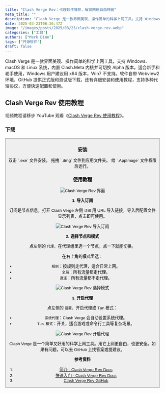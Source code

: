 ```yaml
---
title: "Clash Verge Rev：代理软件推荐，解锁网络自由神器"
meta_title: ""
description: "Clash Verge 是一款界面美观、操作简单的科学上网工具，支持 Windows、macOS 和 Linux 系统，内置 Clash.Meta 内核并可切换 Alpha 版本。适合新手和老手使用，Windows 用户建议用 x64 版本，Win7 不支持。软件自带 Webview2 环境，GitHub 提供正式版和测试版下载，还有详细安装和使用教程，支持多种代理协议，方便快速配置和使用。"
date: 2025-03-23T06:36:47Z
image: "/images/posts/2025/03/23/clash-verge-rev.webp"
categories: ["工具"]
authors: ["Mark Dinn"]
tags: ["开源软件"]
draft: false
---
```


Clash Verge 是一款界面美观、操作简单的科学上网工具，支持 Windows、macOS 和 Linux 系统，内置 Clash.Meta 内核并可切换 Alpha 版本。适合新手和老手使用，Windows 用户建议用 x64 版本，Win7 不支持。软件自带 Webview2 环境，GitHub 提供正式版和测试版下载，还有详细安装和使用教程，支持多种代理协议，方便快速配置和使用。

## Clash Verge Rev 使用教程

<Notice type="note">视频教程请移步 YouTube 观看《[Clash Verge Rev 使用教程](https://youtu.be/AVGxxb8EPlk)》。</Notice>

### 下载

<Button label="Clash Verge Rev 下载" link="https://www.clashverge.dev/install.html" style="solid" />

### 安装

<Tabs client:load>
    <Tab name="Windows">
        双击 `.exe` 文件安装。
    </Tab>
    <Tab name="macOS">
        拖拽 `.dmg` 文件到应用文件夹。
    </Tab>
    <Tab name="Linux">
        给 `.AppImage` 文件权限后运行。
    </Tab>
</Tabs>

### 使用教程

<Image
    src="/images/posts/2025/03/23/clash-verge-rev-gui.webp"
    alt="Clash Verge Rev 界面"
/>

**1. 导入订阅**

订阅是节点信息，打开 Clash Verge 左侧 `订阅` 用 URL 导入链接，导入后配置文件显示列表，点击即可使用。

<Image
    src="/images/posts/2025/03/23/clash-verge-rev-dao-ru-ding-yue.webp"
    alt="Clash Verge Rev 导入订阅"
/>

**2. 选择节点和模式**

点左侧的 `代理`，在代理组里选一个节点，点一下就能切换。

在右上角的模式里选：

- `规则`：按规则走代理，适合日常上网。
- `全局`：所有流量都走代理。
- `直连`：所有流量都不走代理。

<Image
    src="/images/posts/2025/03/23/clash-verge-rev-xuan-ze-mo-shi.webp"
    alt="Clash Verge Rev 选择模式"
/>

**3. 开启代理**

点左侧的 `设置`，开启代理或 Tun 模式：

- `系统代理`：Clash Verge 会自动设置系统代理。
- `Tun 模式`：开关，适合游戏或命令行工具等复杂场景。

<Image
    src="/images/posts/2025/03/23/clash-verge-rev-kai-qi-dai-li.webp"
    alt="Clash Verge Rev 开启代理"
/>

Clash Verge 是一个简单又好用的科学上网工具。用它上网更自由，也更安全。如果有问题，可以去 GitHub 上找答案或提建议。

**参考资料**

1. [简介 - Clash Verge Rev Docs](https://www.clashverge.dev/)
2. [快速入门 - Clash Verge Rev Docs](https://www.clashverge.dev/guide/quickstart.html)
3. [Clash Verge Rev GitHub](https://github.com/clash-verge-rev/clash-verge-rev)